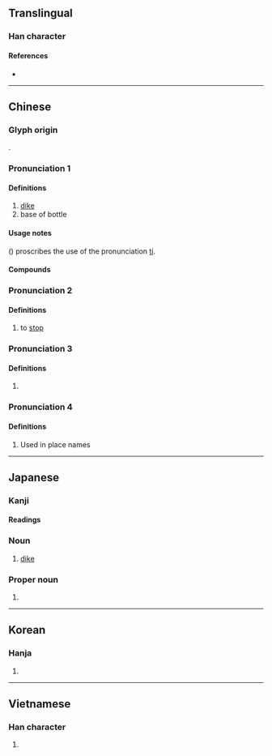 {{character info/new}}
==Translingual==

===Han character===
{{Han char|rn=32|rad=土|as=09|sn=12|four=46181|canj=GAMO|ids=⿰土是}}

====References====
* {{Han ref|kx=0233.200|dkj=05259|dj=0470.360|hdz=10463.010|uh=5824|ud=22564|bh=B3F6|bd=46070}}

----

==Chinese==
{{zh-forms|alt=*隄}}

===Glyph origin===
{{Han etym}}
{{Han compound|土|是|ls=psc|c1=s|c2=p|t1=soil}}.

===Pronunciation 1===
{{zh-pron
|m=堤
|c=tai4
|mn=thê
|mc=2
|oc=1
|cat=
}}

====Definitions====
{{zh-hanzi}}

# [[dike]]
# base of bottle

====Usage notes====
''{{w|Xiandai Hanyu Guifan Cidian}}'' ({{w2|zh|pref=《|现代汉语规范词典|suf=》}}) proscribes the use of the pronunciation [[tí]].

====Compounds====
{{zh-der|土堤|圩堤|埂堤|堤壩|堤封|堤岸|堤防|汴堤|決堤|河堤|海堤|白公堤|白堤|築堤|群蟻潰堤|自然堤|范公堤|西堤|長堤|防沙堤|防波堤|須菩堤|堤堰|梓楠堤|新堤口|新堤|斗湖堤|橫堤}}

===Pronunciation 2===
{{zh-pron
|m=tǐ
|mc=3
|oc=2
|cat=v
}}

====Definitions====
{{zh-hanzi}}

# to [[stop]]
===Pronunciation 3===
{{zh-pron
|m=shí,tí,1nb=Mainland,2nb=Taiwan
|mc=1
|oc=3
|cat=a
}}

====Definitions====
{{zh-hanzi}}

# {{zh-only|堤封}}

===Pronunciation 4===
{{zh-pron
|m=wéi
|cat=pn
}}

====Definitions====
{{zh-hanzi}}

# Used in place names

{{zh-cat|Intermediate}}

----

==Japanese==

===Kanji===
{{ja-kanji|grade=c|rs=土09}}

====Readings====
{{ja-readings
|goon=たい
|kanon=てい
|kun=つつみ-
}}

===Noun===
{{ja-noun|つつみ}}

# [[dike]]

===Proper noun===
{{ja-pos|つつみ|proper}}

# {{surname|lang=ja|sort=つつみ}}

----

==Korean==

===Hanja===
{{ko-hanja|hangeul=제|rv=je|mr=che}}

# {{defn|lang=ko|sort=土09}}

----

==Vietnamese==

===Han character===
{{vi-hantu|[[chỉ]], [[đê]]|rs=土09}}

# {{defn|lang=vi|sort=土09}}